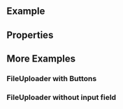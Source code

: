 
<Meta of={ComponentStories} />

<DocsHeader since="0.9.0" />

<br />

## Example

<Canvas of={ComponentStories.Default} />

## Properties

<ControlsWithNote of={ComponentStories.Default} />

## More Examples

### FileUploader with Buttons

<Canvas of={ComponentStories.WithButton} />

### FileUploader without input field

<Canvas of={ComponentStories.WithHiddenInput} />

<Footer />
